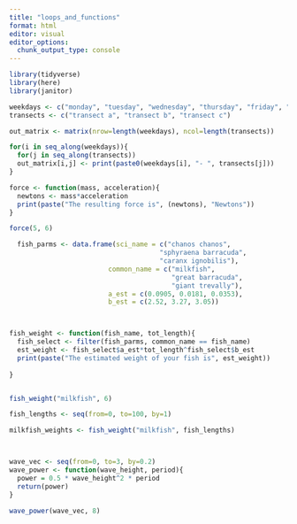 ```yaml
---
title: "loops_and_functions"
format: html
editor: visual
editor_options: 
  chunk_output_type: console
---
```


```r
library(tidyverse)
library(here)
library(janitor)

weekdays <- c("monday", "tuesday", "wednesday", "thursday", "friday", "saturday", "sunday")
transects <- c("transect a", "transect b", "transect c")

out_matrix <- matrix(nrow=length(weekdays), ncol=length(transects))

for(i in seq_along(weekdays)){
  for(j in seq_along(transects))
  out_matrix[i,j] <- print(paste0(weekdays[i], "- ", transects[j]))
}
```

```r

force <- function(mass, acceleration){
  newtons <- mass*acceleration
  print(paste("The resulting force is", (newtons), "Newtons"))
}

force(5, 6)
```

```r
  fish_parms <- data.frame(sci_name = c("chanos chanos", 
                                      "sphyraena barracuda", 
                                      "caranx ignobilis"),
                         common_name = c("milkfish", 
                                         "great barracuda", 
                                         "giant trevally"),
                         a_est = c(0.0905, 0.0181, 0.0353),
                         b_est = c(2.52, 3.27, 3.05))



fish_weight <- function(fish_name, tot_length){
  fish_select <- filter(fish_parms, common_name == fish_name)
  est_weight <- fish_select$a_est*tot_length^fish_select$b_est
  print(paste("The estimated weight of your fish is", est_weight))
  
}


fish_weight("milkfish", 6)

fish_lengths <- seq(from=0, to=100, by=1)

milkfish_weights <- fish_weight("milkfish", fish_lengths) 




```

```r

wave_vec <- seq(from=0, to=3, by=0.2)
wave_power <- function(wave_height, period){
  power = 0.5 * wave_height^2 * period
  return(power)
}
  
wave_power(wave_vec, 8)
```























